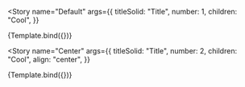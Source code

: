 

<Meta title="apps/portfolio/section" component={Section} />


<Story
  name="Default"
  args={{
    titleSolid: "Title",
    number: 1,
    children: "Cool",
  }}
>
  {Template.bind({})}
</Story>

<Story
  name="Center"
  args={{
    titleSolid: "Title",
    number: 2,
    children: "Cool",
    align: "center",
  }}
>
  {Template.bind({})}
</Story>
